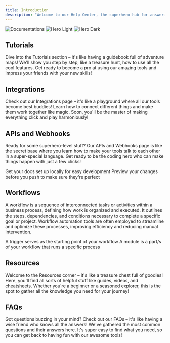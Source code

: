 ```yaml
---
title: Introduction
description: "Welcome to our Help Center, the superhero hub for answering all your questions! Imagine it's like a magical library where all the answers to your wonders are waiting. Whether you're a tech whiz or just getting started, our Help Center is here to make sure you find exactly what you need, like a superhero sidekick ready to save the day!"
---
```


<img alt="Documentations" classname="block" src="/images/help-center-banner.png" />

<img alt="Hero Light" classname="block dark:hidden" src="/images/hero-light.svg" />

<img alt="Hero Dark" classname="hidden dark:block" src="/images/hero-dark.svg" />

## Tutorials

Dive into the Tutorials section – it's like having a guidebook full of adventure maps! We'll show you step by step, like a treasure hunt, how to use all the cool features. Get ready to become a pro at using our amazing tools and impress your friends with your new skills!

<CardGroup cols={3}>
  <Card title="How to create a company?" icon="building" href="https://mintlify.com/docs/quickstart" />

  <Card title="How to create a client record?" icon="user-tie" href="https://mintlify.com/docs/development" />

  <Card title="How to create a personnel record?" icon="user-plus" href="https://mintlify.com/docs/development" />
</CardGroup>

## Integrations

Check out our Integrations page – it's like a playground where all our tools become best buddies! Learn how to connect different things and make them work together like magic. Soon, you'll be the master of making everything click and play harmoniously!

<CardGroup cols={3}>
  <Card title="What is an Integration" icon="vector-square" href="https://mintlify.com/docs/quickstart" />

  <Card title="Slack" icon="slack" href="https://mintlify.com/docs/development" />

  <Card title="Discord" icon="discord" href="https://mintlify.com/docs/development" />
</CardGroup>

## APIs and Webhooks

Ready for some superhero-level stuff? Our APIs and Webhooks page is like the secret base where you learn how to make your tools talk to each other in a super-special language. Get ready to be the coding hero who can make things happen with just a few clicks!

<CardGroup cols={2}>
  <Card title="API Token" icon="key" href="https://mintlify.com/docs/quickstart">
    Get your docs set up locally for easy development
  </Card>

  <Card title="Authentication" icon="lock" href="https://mintlify.com/docs/development">
    Preview your changes before you push to make sure they're perfect
  </Card>
</CardGroup>

## Workflows

A workflow is a sequence of interconnected tasks or activities within a business process, defining how work is organized and executed. It outlines the steps, dependencies, and conditions necessary to complete a specific goal or project. Workflow automation tools are often employed to streamline and optimize these processes, improving efficiency and reducing manual intervention.

<CardGroup cols={2}>
  <Card title="Triggers" icon="play" href="https://mintlify.com/docs/quickstart">
    A trigger serves as the starting point of your workflow
  </Card>

  <Card title="Modules" icon="box-open" href="https://mintlify.com/docs/development">
    A module is a part/s of your workflow that runs a specific process
  </Card>
</CardGroup>

## Resources

Welcome to the Resources corner – it's like a treasure chest full of goodies! Here, you'll find all sorts of helpful stuff like guides, videos, and cheatsheets. Whether you're a beginner or a seasoned explorer, this is the spot to gather all the knowledge you need for your journey!

## FAQs

Got questions buzzing in your mind? Check out our FAQs – it's like having a wise friend who knows all the answers! We've gathered the most common questions and their answers here. It's super easy to find what you need, so you can get back to having fun with our awesome tools!